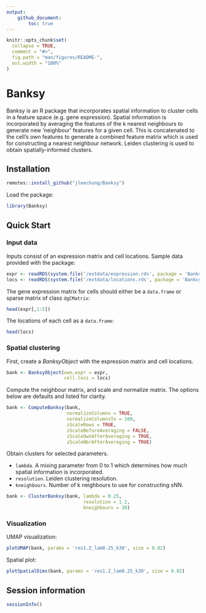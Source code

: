 ```yaml
---
output: 
    github_document:
        toc: true
---
```


<!-- README.md is generated from README.Rmd. Please edit that file -->

```r
knitr::opts_chunk$set(
  collapse = TRUE,
  comment = "#>",
  fig.path = "man/figures/README-",
  out.width = "100%"
)
```
# Banksy

<!-- badges: start -->
<!-- badges: end -->

Banksy is an R package that incorporates spatial information to cluster cells 
in a feature space (e.g. gene expression). Spatial information is incorporated 
by averaging the features of the k nearest neighbours to generate new 
'neighbour' features for a given cell. This is concatenated to the cell's own 
features to generate a combined feature matrix which is used for constructing a 
nearest neighbour network. Leiden clustering is used to obtain 
spatially-informed clusters.

## Installation

```r
remotes::install_github("jleechung/Banksy")
```

Load the package:
```r
library(Banksy)
```

## Quick Start

### Input data

Inputs consist of an expression matrix and cell locations. Sample data provided
with the package:
```r
expr <- readRDS(system.file('/extdata/expression.rds', package = 'Banksy'))
locs <- readRDS(system.file('/extdata/locations.rds', package = 'Banksy'))
```

The gene expression matrix for cells should either be a `data.frame` or sparse 
matrix of class `dgCMatrix`:
```r
head(expr[,1:5])
```

The locations of each cell as a `data.frame`:
```r
head(locs)
```

### Spatial clustering

First, create a *BanksyObject* with the expression matrix and cell locations.
```r
bank <- BanksyObject(own.expr = expr,
                     cell.locs = locs)
```

Compute the neighbour matrix, and scale and normalize matrix. The options below
are defaults and listed for clarity.
```r
bank <- ComputeBanksy(bank,
                      normalizeColumns = TRUE,
                      normalizeColumnsTo = 100,
                      zScaleRows = TRUE,
                      zScaleBeforeAveraging = FALSE,
                      zScaleOwnAfterAveraging = TRUE,
                      zScaleNbrAfterAveraging = TRUE)
```

Obtain clusters for selected parameters.

- `lambda`. A mixing parameter from 0 to 1 which determines how much spatial 
   information is incorporated.  
- `resolution`. Leiden clustering resolution.  
- `kneighbours`. Number of k neighbours to use for constructing sNN.
```r
bank <- ClusterBanksy(bank, lambda = 0.25,
                            resolution = 1.2,
                            kneighbours = 30)
```

### Visualization

UMAP visualization:
```r
plotUMAP(bank, params = 'res1.2_lam0.25_k30', size = 0.02)
```

Spatial plot:
```r
plotSpatialDims(bank, params = 'res1.2_lam0.25_k30', size = 0.02)
```

## Session information
```r
sessionInfo()
```

